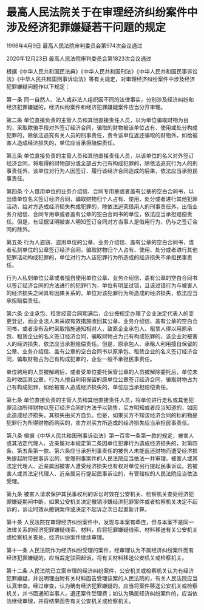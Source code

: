 # 最高人民法院关于在审理经济纠纷案件中涉及经济犯罪嫌疑若干问题的规定

1998年4月9日 最高人民法院审判委员会第974次会议通过

2020年12月23日 最高人民法院审判委员会第1823次会议通过

  

根据《中华人民共和国民法典》《中华人民共和国刑法》《中华人民共和国民事诉讼法》《中华人民共和国刑事诉讼法》等有关规定，对审理经济纠纷案件中涉及经济犯罪嫌疑问题作以下规定：

第一条 同一自然人、法人或非法人组织因不同的法律事实，分别涉及经济纠纷和经济犯罪嫌疑的，经济纠纷案件和经济犯罪嫌疑案件应当分开审理。

第二条 单位直接负责的主管人员和其他直接责任人员，以为单位骗取财物为目的，采取欺骗手段对外签订经济合同，骗取的财物被该单位占有、使用或处分构成犯罪的，除依法追究有关人员的刑事责任，责令该单位返还骗取的财物外，如给被害人造成经济损失的，单位应当承担赔偿责任。

第三条 单位直接负责的主管人员和其他直接责任人员，以该单位的名义对外签订经济合同，将取得的财物部分或全部占为己有构成犯罪的，除依法追究行为人的刑事责任外，该单位对行为人因签订、履行该经济合同造成的后果，依法应当承担民事责任。

第四条 个人借用单位的业务介绍信、合同专用章或者盖有公章的空白合同书，以出借单位名义签订经济合同，骗取财物归个人占有、使用、处分或者进行其他犯罪活动，给对方造成经济损失构成犯罪的，除依法追究借用人的刑事责任外，出借业务介绍信、合同专用章或者盖有公章的空白合同书的单位，依法应当承担赔偿责任。但是，有证据证明被害人明知签订合同对方当事人是借用行为，仍与之签订合同的除外。

第五条 行为人盗窃、盗用单位的公章、业务介绍信、盖有公章的空白合同书，或者私刻单位的公章签订经济合同，骗取财物归个人占有、使用、处分或者进行其他犯罪活动构成犯罪的，单位对行为人该犯罪行为所造成的经济损失不承担民事责任。

行为人私刻单位公章或者擅自使用单位公章、业务介绍信、盖有公章的空白合同书以签订经济合同的方法进行的犯罪行为，单位有明显过错，且该过错行为与被害人的经济损失之间具有因果关系的，单位对该犯罪行为所造成的经济损失，依法应当承担赔偿责任。

第六条 企业承包、租赁经营合同期满后，企业按规定办理了企业法定代表人的变更登记，而企业法人未采取有效措施收回其公章、业务介绍信、盖有公章的空白合同书，或者没有及时采取措施通知相对人，致原企业承包人、租赁人得以用原承包、租赁企业的名义签订经济合同，骗取财物占为己有构成犯罪的，该企业对被害人的经济损失，依法应当承担赔偿责任。但是，原承包人、承租人利用擅自保留的公章、业务介绍信、盖有公章的空白合同书以原承包、租赁企业的名义签订经济合同，骗取财物占为己有构成犯罪的，企业一般不承担民事责任。

单位聘用的人员被解聘后，或者受单位委托保管公章的人员被解除委托后，单位未及时收回其公章，行为人擅自利用保留的原单位公章签订经济合同，骗取财物占为己有构成犯罪，如给被害人造成经济损失的，单位应当承担赔偿责任。

第七条 单位直接负责的主管人员和其他直接责任人员，将单位进行走私或其他犯罪活动所得财物以签订经济合同的方法予以销售，买方明知或者应当知道的，如因此造成经济损失，其损失由买方自负。但是，如果买方不知该经济合同的标的物是犯罪行为所得财物而购买的，卖方对买方所造成的经济损失应当承担民事责任。

第八条 根据《中华人民共和国刑事诉讼法》第一百零一条第一款的规定，被害人或其法定代理人、近亲属对本规定第二条因单位犯罪行为造成经济损失的，对第四条、第五条第一款、第六条应当承担刑事责任的被告人未能返还财物而遭受经济损失提起附带民事诉讼的，受理刑事案件的人民法院应当依法一并审理。被害人或其法定代理人、近亲属因被害人遭受经济损失也有权对单位另行提起民事诉讼。若被害人或其法定代理人、近亲属另行提起民事诉讼的，有管辖权的人民法院应当依法受理。

第九条 被害人请求保护其民事权利的诉讼时效在公安机关、检察机关查处经济犯罪嫌疑期间中断。如果公安机关决定撤销涉嫌经济犯罪案件或者检察机关决定不起诉的，诉讼时效从撤销案件或决定不起诉之次日起重新计算。

第十条 人民法院在审理经济纠纷案件中，发现与本案有牵连，但与本案不是同一法律关系的经济犯罪嫌疑线索、材料，应将犯罪嫌疑线索、材料移送有关公安机关或检察机关查处，经济纠纷案件继续审理。

第十一条 人民法院作为经济纠纷受理的案件，经审理认为不属经济纠纷案件而有经济犯罪嫌疑的，应当裁定驳回起诉，将有关材料移送公安机关或检察机关。

第十二条 人民法院已立案审理的经济纠纷案件，公安机关或检察机关认为有经济犯罪嫌疑，并说明理由附有关材料函告受理该案的人民法院的，有关人民法院应当认真审查。经过审查，认为确有经济犯罪嫌疑的，应当将案件移送公安机关或检察机关，并书面通知当事人，退还案件受理费；如认为确属经济纠纷案件的，应当依法继续审理，并将结果函告有关公安机关或检察机关。